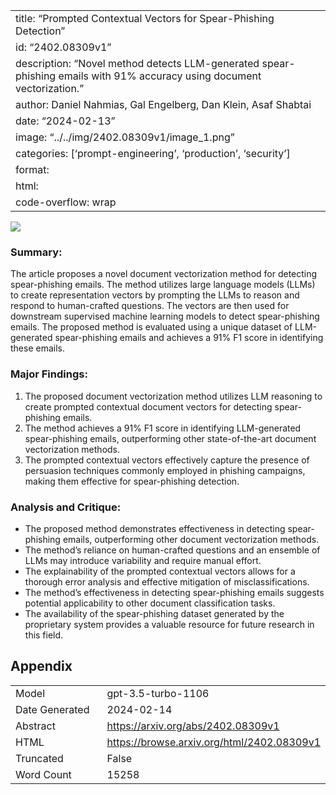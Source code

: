 
---
title: "Prompted Contextual Vectors for Spear-Phishing Detection"
id: "2402.08309v1"
description: "Novel method detects LLM-generated spear-phishing emails with 91% accuracy using document vectorization."
author: Daniel Nahmias, Gal Engelberg, Dan Klein, Asaf Shabtai
date: "2024-02-13"
image: "../../img/2402.08309v1/image_1.png"
categories: ['prompt-engineering', 'production', 'security']
format:
  html:
    code-overflow: wrap
---

![](../../img/2402.08309v1/image_1.png)

### Summary:
The article proposes a novel document vectorization method for detecting spear-phishing emails. The method utilizes large language models (LLMs) to create representation vectors by prompting the LLMs to reason and respond to human-crafted questions. The vectors are then used for downstream supervised machine learning models to detect spear-phishing emails. The proposed method is evaluated using a unique dataset of LLM-generated spear-phishing emails and achieves a 91% F1 score in identifying these emails.

### Major Findings:
1. The proposed document vectorization method utilizes LLM reasoning to create prompted contextual document vectors for detecting spear-phishing emails.
2. The method achieves a 91% F1 score in identifying LLM-generated spear-phishing emails, outperforming other state-of-the-art document vectorization methods.
3. The prompted contextual vectors effectively capture the presence of persuasion techniques commonly employed in phishing campaigns, making them effective for spear-phishing detection.

### Analysis and Critique:
- The proposed method demonstrates effectiveness in detecting spear-phishing emails, outperforming other document vectorization methods.
- The method's reliance on human-crafted questions and an ensemble of LLMs may introduce variability and require manual effort.
- The explainability of the prompted contextual vectors allows for a thorough error analysis and effective mitigation of misclassifications.
- The method's effectiveness in detecting spear-phishing emails suggests potential applicability to other document classification tasks.
- The availability of the spear-phishing dataset generated by the proprietary system provides a valuable resource for future research in this field.

## Appendix

|          |          |
|----------|----------|
| Model     | gpt-3.5-turbo-1106       |
| Date Generated     | 2024-02-14       |
| Abstract | [https://arxiv.org/abs/2402.08309v1](https://arxiv.org/abs/2402.08309v1)        |
| HTML     | [https://browse.arxiv.org/html/2402.08309v1](https://browse.arxiv.org/html/2402.08309v1)       |
| Truncated       | False       |
| Word Count       | 15258       |